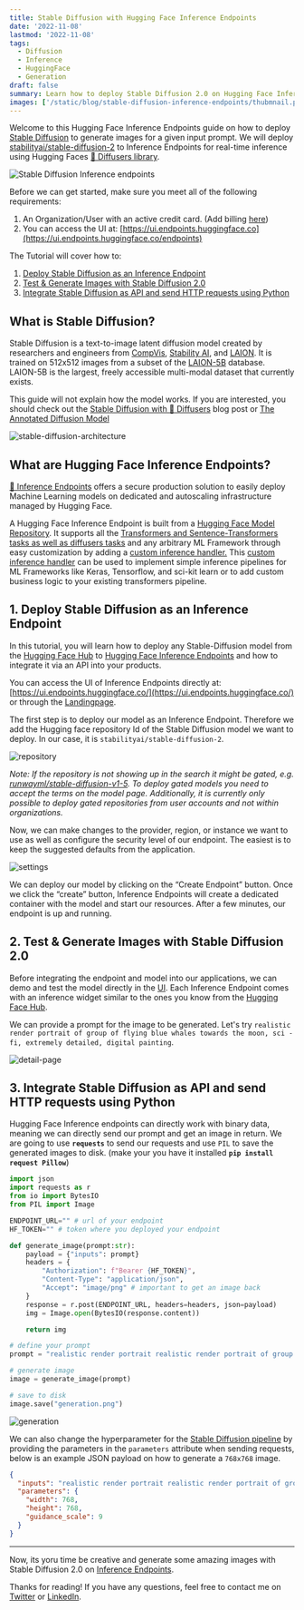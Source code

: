 ```yaml
---
title: Stable Diffusion with Hugging Face Inference Endpoints
date: '2022-11-08'
lastmod: '2022-11-08'
tags:
  - Diffusion
  - Inference
  - HuggingFace
  - Generation
draft: false
summary: Learn how to deploy Stable Diffusion 2.0 on Hugging Face Infernece Endpoints to generate images based from text.
images: ['/static/blog/stable-diffusion-inference-endpoints/thubmnail.png']
---
```


Welcome to this Hugging Face Inference Endpoints guide on how to deploy [Stable Diffusion](https://huggingface.co/blog/stable_diffusion)
to generate images for a given input prompt. We will deploy [stabilityai/stable-diffusion-2](https://huggingface.co/stabilityai/stable-diffusion-2)
to Inference Endpoints for real-time inference using Hugging Faces [🧨 Diffusers library](https://huggingface.co/docs/diffusers/index).

![Stable Diffusion Inference endpoints](/static/blog/stable-diffusion-inference-endpoints/thubmnail.png)

Before we can get started, make sure you meet all of the following requirements:

1. An Organization/User with an active credit card. (Add billing [here](https://huggingface.co/settings/billing))
2. You can access the UI at: [https://ui.endpoints.huggingface.co](https://ui.endpoints.huggingface.co/endpoints)

The Tutorial will cover how to:

1. [Deploy Stable Diffusion as an Inference Endpoint](#1-deploy-stable-diffusion-as-an-inference-endpoint)
2. [Test & Generate Images with Stable Diffusion 2.0](#2-test--generate-images-with-stable-diffusion-20)
3. [Integrate Stable Diffusion as API and send HTTP requests using Python](#3-integrate-stable-diffusion-as-api-and-send-http-requests-using-python)

## What is Stable Diffusion?

Stable Diffusion is a text-to-image latent diffusion model created by researchers and engineers from [CompVis](https://github.com/CompVis), [Stability AI](https://stability.ai/), and [LAION](https://laion.ai/). It is trained on 512x512 images from a subset of the [LAION-5B](https://laion.ai/blog/laion-5b/) database. LAION-5B is the largest, freely accessible multi-modal dataset that currently exists.

This guide will not explain how the model works. If you are interested, you should check out the [Stable Diffusion with 🧨 Diffusers](https://huggingface.co/blog/stable_diffusion) blog post or [The Annotated Diffusion Model](https://huggingface.co/blog/annotated-diffusion)

![stable-diffusion-architecture](/static/blog/stable-diffusion-inference-endpoints/stable-diffusion.png)

## What are Hugging Face Inference Endpoints?

[🤗 Inference Endpoints](https://huggingface.co/inference-endpoints) offers a secure production solution to easily deploy Machine Learning models on dedicated and autoscaling infrastructure managed by Hugging Face.

A Hugging Face Inference Endpoint is built from a [Hugging Face Model Repository](https://huggingface.co/models). It supports all the [Transformers and Sentence-Transformers tasks as well as diffusers tasks](https://huggingface.co/docs/inference-endpoints/supported_tasks) and any arbitrary ML Framework through easy customization by adding a [custom inference handler.](https://huggingface.co/docs/inference-endpoints/guides/custom_handler) This [custom inference handler](https://huggingface.co/docs/inference-endpoints/guides/custom_handler) can be used to implement simple inference pipelines for ML Frameworks like Keras, Tensorflow, and sci-kit learn or to add custom business logic to your existing transformers pipeline.

## 1. Deploy Stable Diffusion as an Inference Endpoint

In this tutorial, you will learn how to deploy any Stable-Diffusion model from the [Hugging Face Hub](https://huggingface.co/models?other=stable-diffusion) to [Hugging Face Inference Endpoints](https://huggingface.co/inference-endpoints) and how to integrate it via an API into your products.

You can access the UI of Inference Endpoints directly at: [https://ui.endpoints.huggingface.co/](https://ui.endpoints.huggingface.co/) or through the [Landingpage](https://huggingface.co/inference-endpoints).

The first step is to deploy our model as an Inference Endpoint. Therefore we add the Hugging face repository Id of the Stable Diffusion model we want to deploy. In our case, it is `stabilityai/stable-diffusion-2`.

![repository](/static/blog/stable-diffusion-inference-endpoints/repository.png)

_Note: If the repository is not showing up in the search it might be gated, e.g. [runwayml/stable-diffusion-v1-5](https://huggingface.co/runwayml/stable-diffusion-v1-5). To deploy gated models you need to accept the terms on the model page. Additionally, it is currently only possible to deploy gated repositories from user accounts and not within organizations._

Now, we can make changes to the provider, region, or instance we want to use as well as configure the security level of our endpoint. The easiest is to keep the suggested defaults from the application.

![settings](/static/blog/stable-diffusion-inference-endpoints/settings.png)

We can deploy our model by clicking on the “Create Endpoint” button. Once we click the “create” button, Inference Endpoints will create a dedicated container with the model and start our resources. After a few minutes, our endpoint is up and running.

## 2. Test & Generate Images with Stable Diffusion 2.0

Before integrating the endpoint and model into our applications, we can demo and test the model directly in the [UI](https://ui.endpoints.huggingface.co/endpoints). Each Inference Endpoint comes with an inference widget similar to the ones you know from the [Hugging Face Hub](https://huggingface.co/).

We can provide a prompt for the image to be generated. Let's try `realistic render portrait of group of flying blue whales towards the moon, sci - fi, extremely detailed, digital painting`.

![detail-page](/static/blog/stable-diffusion-inference-endpoints/detail-page.png)

## 3. Integrate Stable Diffusion as API and send HTTP requests using Python

Hugging Face Inference endpoints can directly work with binary data, meaning we can directly send our prompt and get an image in return. We are going to use **`requests`** to send our requests and use `PIL` to save the generated images to disk. (make your you have it installed **`pip install request Pillow`**)

```python
import json
import requests as r
from io import BytesIO
from PIL import Image

ENDPOINT_URL="" # url of your endpoint
HF_TOKEN="" # token where you deployed your endpoint

def generate_image(prompt:str):
    payload = {"inputs": prompt}
    headers = {
        "Authorization": f"Bearer {HF_TOKEN}",
        "Content-Type": "application/json",
        "Accept": "image/png" # important to get an image back
    }
    response = r.post(ENDPOINT_URL, headers=headers, json=payload)
    img = Image.open(BytesIO(response.content))

    return img

# define your prompt
prompt = "realistic render portrait realistic render portrait of group of flying blue whales towards the moon, intricate, toy, sci - fi, extremely detailed, digital painting, sculpted in zbrush, artstation, concept art, smooth, sharp focus, illustration, chiaroscuro lighting, golden ratio, incredible art by artgerm and greg rutkowski and alphonse mucha and simon stalenhag"

# generate image
image = generate_image(prompt)

# save to disk
image.save("generation.png")

```

![generation](/static/blog/stable-diffusion-inference-endpoints/generation.png)

We can also change the hyperparameter for the [Stable Diffusion pipeline](https://huggingface.co/docs/diffusers/api/pipelines/stable_diffusion#diffusers.StableDiffusionPipeline) by providing the parameters in the `parameters` attribute when sending requests, below is an example JSON payload on how to generate a `768x768` image.

```json
{
  "inputs": "realistic render portrait realistic render portrait of group of flying blue whales towards the moon, intricate, toy, sci - fi, extremely detailed, digital painting, sculpted in zbrush, artstation, concept art, smooth, sharp focus, illustration, chiaroscuro lighting, golden ratio, incredible art by artgerm and greg rutkowski and alphonse mucha and simon stalenhag",
  "parameters": {
    "width": 768,
    "height": 768,
    "guidance_scale": 9
  }
}
```

---

Now, its yoru time be creative and generate some amazing images with Stable Diffusion 2.0 on [Inference Endpoints](https://huggingface.co/inference-endpoints).

Thanks for reading! If you have any questions, feel free to contact me on [Twitter](https://twitter.com/_philschmid) or [LinkedIn](https://www.linkedin.com/in/philipp-schmid-a6a2bb196/).
